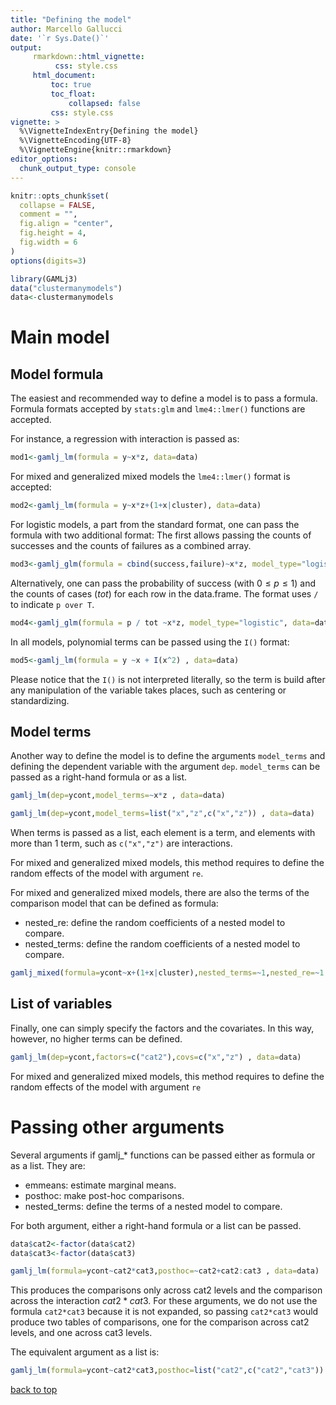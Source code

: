 ```yaml
---
title: "Defining the model"
author: Marcello Gallucci
date: '`r Sys.Date()`'
output: 
     rmarkdown::html_vignette:
          css: style.css
     html_document:
         toc: true
         toc_float:
             collapsed: false
         css: style.css
vignette: >
  %\VignetteIndexEntry{Defining the model}
  %\VignetteEncoding{UTF-8}
  %\VignetteEngine{knitr::rmarkdown}
editor_options: 
  chunk_output_type: console
---
```


```r
knitr::opts_chunk$set(
  collapse = FALSE,
  comment = "",
  fig.align = "center",
  fig.height = 4,
  fig.width = 6
)
options(digits=3)

```

```r
library(GAMLj3)
data("clustermanymodels")
data<-clustermanymodels
```

# Main model

## Model formula

The easiest and recommended way to define a model is to pass a formula. Formula formats accepted by `stats:glm` and `lme4::lmer()` functions are accepted.

For instance, a regression with interaction is passed as:

```r
mod1<-gamlj_lm(formula = y~x*z, data=data)
```

For mixed and generalized mixed models the `lme4::lmer()` format is accepted:

```r
mod2<-gamlj_lm(formula = y~x*z+(1+x|cluster), data=data)
```

For logistic models, a part from the standard format, one can pass the formula with two additional format: The first allows passing the counts of successes and the counts of failures as a combined array.

```r
mod3<-gamlj_glm(formula = cbind(success,failure)~x*z, model_type="logistic",data=data)
```

Alternatively, one can pass the probability of success (with $0\le p \le 1$) and the counts of cases ($tot$) for each row in the data.frame. The format uses `/` to indicate `p over T`.

```r
mod4<-gamlj_glm(formula = p / tot ~x*z, model_type="logistic", data=data)
```

In all models, polynomial terms can be passed using the `I()` format:

```r
mod5<-gamlj_lm(formula = y ~x + I(x^2) , data=data)
```

Please notice that the `I()` is not interpreted literally, so the term is build after any manipulation of the variable takes places, such as centering or standardizing.   




## Model terms

Another way to define the model is to define the arguments `model_terms` and defining the dependent variable with the argument `dep`. `model_terms` can be passed as a right-hand formula or as a list.

```r
gamlj_lm(dep=ycont,model_terms=~x*z , data=data)
```

```r
gamlj_lm(dep=ycont,model_terms=list("x","z",c("x","z")) , data=data)
```

When terms is passed as a list, each element is a term, and elements with more than 1 term, such as `c("x","z")` are interactions.

For mixed and generalized mixed models, this method requires to define the random effects of the model with argument `re`. 

For mixed and generalized mixed models, there are also the terms of the comparison model that can be defined as formula:

* nested_re: define the random coefficients of a nested model to compare.
* nested_terms: define the random coefficients of a nested model to compare.

```r
gamlj_mixed(formula=ycont~x+(1+x|cluster),nested_terms=~1,nested_re=~1|cluster, data=data)
```


## List of variables

Finally, one can simply specify the factors and the covariates. In this way, however, no higher terms can be defined.

```r
gamlj_lm(dep=ycont,factors=c("cat2"),covs=c("x","z") , data=data)
```

For mixed and generalized mixed models, this method requires to define the random effects of the model with argument `re`

# Passing other arguments

Several arguments if gamlj_* functions can be passed either as formula or as a list. They are:

* emmeans: estimate marginal means.
* posthoc: make post-hoc comparisons.
* nested_terms: define the terms of a nested model to compare.

For both argument, either a right-hand formula or a list can be passed.


```r
data$cat2<-factor(data$cat2)
data$cat3<-factor(data$cat3)

gamlj_lm(formula=ycont~cat2*cat3,posthoc=~cat2+cat2:cat3 , data=data)
```

This produces the comparisons only across cat2 levels and the comparison across the interaction $cat2*cat3$. For these arguments, we do not use the formula `cat2*cat3` because it is not expanded, so passing `cat2*cat3` would produce two tables of comparisons, one for the comparison across cat2 levels, and one across cat3 levels. 

The equivalent argument as a list is:

```r
gamlj_lm(formula=ycont~cat2*cat3,posthoc=list("cat2",c("cat2","cat3")) , data=data)
```






[back to top](#model-formula)

